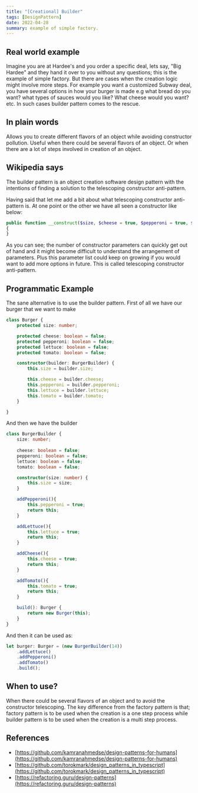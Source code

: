 ```yaml
---
title: "[Creational] Builder"
tags: [DesignPattern]
date: 2022-04-28
summary: example of simple factory.
---
```


## Real world example

Imagine you are at Hardee's and you order a specific deal, lets say, "Big
Hardee" and they hand it over to you without any questions; this is the
example of simple factory. But there are cases when the creation logic might
involve more steps. For example you want a customized Subway deal, you have
several options in how your burger is made e.g what bread do you want? what
types of sauces would you like? What cheese would you want? etc. In such cases
builder pattern comes to the rescue.

## In plain words

Allows you to create different flavors of an object while avoiding constructor
pollution. Useful when there could be several flavors of an object. Or when
there are a lot of steps involved in creation of an object.

## Wikipedia says

The builder pattern is an object creation software design pattern with the
intentions of finding a solution to the telescoping constructor anti-pattern.

Having said that let me add a bit about what telescoping constructor anti-pattern is. At one point or the other we have all seen a constructor like below:

```php
public function __construct($size, $cheese = true, $pepperoni = true, $tomato = false, $lettuce = true)
{
}
```

As you can see; the number of constructor parameters can quickly get out of
hand and it might become difficult to understand the arrangement of
parameters. Plus this parameter list could keep on growing if you would want
to add more options in future. This is called telescoping constructor
anti-pattern.

## Programmatic Example

The sane alternative is to use the builder pattern. First of all we have our
burger that we want to make

```typescript
class Burger {
    protected size: number;

    protected cheese: boolean = false;
    protected pepperoni: boolean = false;
    protected lettuce: boolean = false;
    protected tomato: boolean = false;

    constructor(builder: BurgerBuilder) {
        this.size = builder.size;

        this.cheese = builder.cheese;
        this.pepperoni = builder.pepperoni;
        this.lettuce = builder.lettuce;
        this.tomato = builder.tomato;
    }

}
```

And then we have the builder

```typescript
class BurgerBuilder {
    size: number;
    
    cheese: boolean = false;
    pepperoni: boolean = false;
    lettuce: boolean = false;
    tomato: boolean = false;

    constructor(size: number) {
        this.size = size;
    }

    addPepperoni(){
        this.pepperoni = true;
        return this;
    }

    addLettuce(){
        this.lettuce = true;
        return this;
    }

    addCheese(){
        this.cheese = true;
        return this;
    }

    addTomato(){
        this.tomato = true;
        return this;
    }

    build(): Burger {
        return new Burger(this);
    }
}
```

And then it can be used as:

```typescript
let burger: Burger = (new BurgerBuilder(14))
    .addLettuce()
    .addPepperoni()
    .addTomato()
    .build();
```

## When to use?

When there could be several flavors of an object and to avoid the constructor
telescoping. The key difference from the factory pattern is that; factory
pattern is to be used when the creation is a one step process while builder
pattern is to be used when the creation is a multi step process.

## References

- [https://github.com/kamranahmedse/design-patterns-for-humans](https://github.com/kamranahmedse/design-patterns-for-humans)
- [https://github.com/torokmark/design_patterns_in_typescript](https://github.com/torokmark/design_patterns_in_typescript)
- [https://refactoring.guru/design-patterns](https://refactoring.guru/design-patterns)